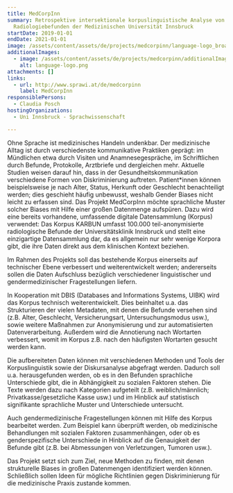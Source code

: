 ```yaml
---
title: MedCorpInn
summary: Retrospektive intersektionale korpuslinguistische Analyse von
  Radiologiebefunden der Medizinischen Universität Innsbruck
startDate: 2019-01-01
endDate: 2021-01-01
image: /assets/content/assets/de/projects/medcorpinn/language-logo_broad_2.png
additionalImages:
  - image: /assets/content/assets/de/projects/medcorpinn/additionalImages/language-logo.png
    alt: language-logo.png
attachments: []
links:
  - url: http://www.sprawi.at/de/medcorpinn
    label: MedCorpInn
responsiblePersons:
  - Claudia Posch
hostingOrganizations:
  - Uni Innsbruck - Sprachwissenschaft

---
```

Ohne Sprache ist medizinisches Handeln undenkbar. Der medizinische Alltag ist durch verschiedenste kommunikative Praktiken geprägt: im Mündlichen etwa durch Visiten und Anamnesegespräche, im Schriftlichen durch Befunde, Protokolle, Arztbriefe und dergleichen mehr. Aktuelle Studien weisen darauf hin, dass in der Gesundheitskommunikation verschiedene Formen von Diskriminierung auftreten. Patient\*innen können beispielsweise je nach Alter, Status, Herkunft oder Geschlecht benachteiligt werden; dies geschieht häufig unbewusst, weshalb Gender Biases nicht leicht zu erfassen sind. Das Projekt MedCorpInn möchte sprachliche Muster solcher Biases mit Hilfe einer großen Datenmenge aufspüren. Dazu wird eine bereits vorhandene, umfassende digitale Datensammlung (Korpus) verwendet: Das Korpus KARBUN umfasst 100.000 teil-anonymisierte radiologische Befunde der Universitätsklinik Innsbruck und stellt eine einzigartige Datensammlung dar, da es allgemein nur sehr wenige Korpora gibt, die ihre Daten direkt aus dem klinischen Kontext beziehen.

Im Rahmen des Projekts soll das bestehende Korpus einerseits auf technischer Ebene verbessert und weiterentwickelt werden; andererseits sollen die Daten Aufschluss bezüglich verschiedener linguistischer und gendermedizinischer Fragestellungen liefern.

In Kooperation mit DBIS (Databases and Informations Systems, UIBK) wird das Korpus technisch weiterentwickelt. Dies beinhaltet u.a. das Strukturieren der vielen Metadaten, mit denen die Befunde versehen sind (z.B. Alter, Geschlecht, Versicherungsart, Untersuchungsmodus usw.), sowie weitere Maßnahmen zur Anonymisierung und zur automatisierten Datenverarbeitung. Außerdem wird die Annotierung nach Wortarten verbessert, womit im Korpus z.B. nach den häufigsten Wortarten gesucht werden kann.

Die aufbereiteten Daten können mit verschiedenen Methoden und Tools der Korpuslinguistik sowie der Diskursanalyse abgefragt werden. Dadurch soll u.a. herausgefunden werden, ob es in den Befunden sprachliche Unterschiede gibt, die in Abhängigkeit zu sozialen Faktoren stehen. Die Texte werden dazu nach Kategorien aufgeteilt (z.B. weiblich/männlich; Privatkasse/gesetzliche Kasse usw.) und im Hinblick auf statistisch signifikante sprachliche Muster und Unterschiede untersucht.

Auch gendermedizinische Fragestellungen können mit Hilfe des Korpus bearbeitet werden. Zum Beispiel kann überprüft werden, ob medizinische Behandlungen mit sozialen Faktoren zusammenhängen, oder ob es genderspezifische Unterschiede in Hinblick auf die Genauigkeit der Befunde gibt (z.B. bei Abmessungen von Verletzungen, Tumoren usw.).

Das Projekt setzt sich zum Ziel, neue Methoden zu finden, mit denen strukturelle Biases in großen Datenmengen identifiziert werden können. Schließlich sollen Ideen für mögliche Richtlinien gegen Diskriminierung für die medizinische Praxis zustande kommen.
